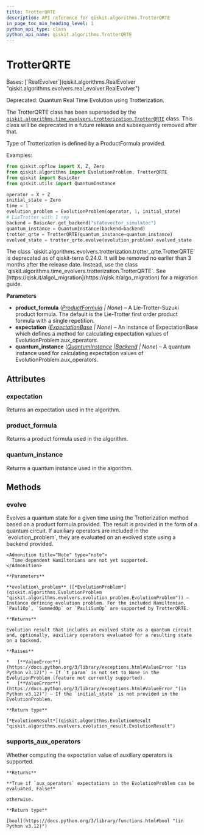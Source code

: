 ```yaml
---
title: TrotterQRTE
description: API reference for qiskit.algorithms.TrotterQRTE
in_page_toc_min_heading_level: 1
python_api_type: class
python_api_name: qiskit.algorithms.TrotterQRTE
---
```


# TrotterQRTE

<Class id="qiskit.algorithms.TrotterQRTE" github="https://github.com/qiskit/qiskit/tree/stable/0.25/qiskit/algorithms/evolvers/trotterization/trotter_qrte.py" signature="qiskit.algorithms.TrotterQRTE(product_formula=None, expectation=None, quantum_instance=None)">
  Bases: [`RealEvolver`](qiskit.algorithms.RealEvolver "qiskit.algorithms.evolvers.real_evolver.RealEvolver")

  Deprecated: Quantum Real Time Evolution using Trotterization.

  The TrotterQRTE class has been superseded by the [`qiskit.algorithms.time_evolvers.trotterization.TrotterQRTE`](qiskit.algorithms.time_evolvers.trotterization.TrotterQRTE "qiskit.algorithms.time_evolvers.trotterization.TrotterQRTE") class. This class will be deprecated in a future release and subsequently removed after that.

  Type of Trotterization is defined by a ProductFormula provided.

  Examples:

  ```python
  from qiskit.opflow import X, Z, Zero
  from qiskit.algorithms import EvolutionProblem, TrotterQRTE
  from qiskit import BasicAer
  from qiskit.utils import QuantumInstance

  operator = X + Z
  initial_state = Zero
  time = 1
  evolution_problem = EvolutionProblem(operator, 1, initial_state)
  # LieTrotter with 1 rep
  backend = BasicAer.get_backend("statevector_simulator")
  quantum_instance = QuantumInstance(backend=backend)
  trotter_qrte = TrotterQRTE(quantum_instance=quantum_instance)
  evolved_state = trotter_qrte.evolve(evolution_problem).evolved_state
  ```

  <Admonition title="Deprecated since version 0.24.0" type="danger">
    The class `qiskit.algorithms.evolvers.trotterization.trotter_qrte.TrotterQRTE` is deprecated as of qiskit-terra 0.24.0. It will be removed no earlier than 3 months after the release date. Instead, use the class `qiskit.algorithms.time_evolvers.trotterization.TrotterQRTE`. See [https://qisk.it/algo\_migration](https://qisk.it/algo_migration) for a migration guide.
  </Admonition>

  **Parameters**

  *   **product\_formula** ([*ProductFormula*](qiskit.synthesis.ProductFormula "qiskit.synthesis.ProductFormula") *| None*) – A Lie-Trotter-Suzuki product formula. The default is the Lie-Trotter first order product formula with a single repetition.
  *   **expectation** ([*ExpectationBase*](qiskit.opflow.expectations.ExpectationBase "qiskit.opflow.expectations.ExpectationBase") *| None*) – An instance of ExpectationBase which defines a method for calculating expectation values of EvolutionProblem.aux\_operators.
  *   **quantum\_instance** ([*QuantumInstance*](qiskit.utils.QuantumInstance "qiskit.utils.QuantumInstance")  *|*[*Backend*](qiskit.providers.Backend "qiskit.providers.Backend") *| None*) – A quantum instance used for calculating expectation values of EvolutionProblem.aux\_operators.

  ## Attributes

  ### expectation

  <Attribute id="qiskit.algorithms.TrotterQRTE.expectation" name="expectation">
    Returns an expectation used in the algorithm.
  </Attribute>

  ### product\_formula

  <Attribute id="qiskit.algorithms.TrotterQRTE.product_formula" name="product_formula">
    Returns a product formula used in the algorithm.
  </Attribute>

  ### quantum\_instance

  <Attribute id="qiskit.algorithms.TrotterQRTE.quantum_instance" name="quantum_instance">
    Returns a quantum instance used in the algorithm.
  </Attribute>

  ## Methods

  ### evolve

  <Function id="qiskit.algorithms.TrotterQRTE.evolve" name="evolve" signature="evolve(evolution_problem)">
    Evolves a quantum state for a given time using the Trotterization method based on a product formula provided. The result is provided in the form of a quantum circuit. If auxiliary operators are included in the `evolution_problem`, they are evaluated on an evolved state using a backend provided.

    <Admonition title="Note" type="note">
      Time-dependent Hamiltonians are not yet supported.
    </Admonition>

    **Parameters**

    **evolution\_problem** ([*EvolutionProblem*](qiskit.algorithms.EvolutionProblem "qiskit.algorithms.evolvers.evolution_problem.EvolutionProblem")) – Instance defining evolution problem. For the included Hamiltonian, `PauliOp`, `SummedOp` or `PauliSumOp` are supported by TrotterQRTE.

    **Returns**

    Evolution result that includes an evolved state as a quantum circuit and, optionally, auxiliary operators evaluated for a resulting state on a backend.

    **Raises**

    *   [**ValueError**](https://docs.python.org/3/library/exceptions.html#ValueError "(in Python v3.12)") – If `t_param` is not set to None in the EvolutionProblem (feature not currently supported).
    *   [**ValueError**](https://docs.python.org/3/library/exceptions.html#ValueError "(in Python v3.12)") – If the `initial_state` is not provided in the EvolutionProblem.

    **Return type**

    [*EvolutionResult*](qiskit.algorithms.EvolutionResult "qiskit.algorithms.evolvers.evolution_result.EvolutionResult")
  </Function>

  ### supports\_aux\_operators

  <Function id="qiskit.algorithms.TrotterQRTE.supports_aux_operators" name="supports_aux_operators" signature="classmethod supports_aux_operators()">
    Whether computing the expectation value of auxiliary operators is supported.

    **Returns**

    **True if `aux_operators` expectations in the EvolutionProblem can be evaluated, False**

    otherwise.

    **Return type**

    [bool](https://docs.python.org/3/library/functions.html#bool "(in Python v3.12)")
  </Function>
</Class>

